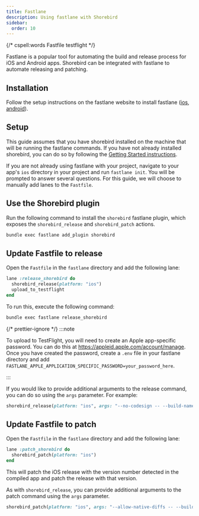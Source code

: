 ```yaml
---
title: Fastlane
description: Using fastlane with Shorebird
sidebar:
  order: 10
---
```


{/* cspell:words Fastfile testflight */}

Fastlane is a popular tool for automating the build and release process for iOS
and Android apps. Shorebird can be integrated with fastlane to automate
releasing and patching.

## Installation

Follow the setup instructions on the fastlane website to install fastlane
([ios](https://docs.fastlane.tools/getting-started/ios/setup/),
[android](https://docs.fastlane.tools/getting-started/android/setup/)).

## Setup

This guide assumes that you have shorebird installed on the machine that will be
running the fastlane commands. If you have not already installed shorebird, you
can do so by following the
[Getting Started instructions](/getting-started/signup-and-install).

If you are not already using fastlane with your project, navigate to your app's
`ios` directory in your project and run `fastlane init`. You will be prompted to
answer several questions. For this guide, we will choose to manually add lanes
to the `Fastfile`.

## Use the Shorebird plugin

Run the following command to install the `shorebird` fastlane plugin, which
exposes the `shorebird_release` and `shorebird_patch` actions.

```bash
bundle exec fastlane add_plugin shorebird
```

## Update Fastfile to release

Open the `Fastfile` in the `fastlane` directory and add the following lane:

```ruby
lane :release_shorebird do
  shorebird_release(platform: "ios")
  upload_to_testflight
end
```

To run this, execute the following command:

```bash
bundle exec fastlane release_shorebird
```

{/* prettier-ignore */}
:::note

To upload to TestFlight, you will need to create an Apple app-specific password.
You can do this at https://appleid.apple.com/account/manage. Once you have
created the password, create a `.env` file in your fastlane directory and add
`FASTLANE_APPLE_APPLICATION_SPECIFIC_PASSWORD=your_password_here`.

:::

If you would like to provide additional arguments to the release command, you
can do so using the `args` parameter. For example:

```ruby
shorebird_release(platform: "ios", args: "--no-codesign -- --build-name=1.0.0")
```

## Update Fastfile to patch

Open the `Fastfile` in the `fastlane` directory and add the following lane:

```ruby
lane :patch_shorebird do
  shorebird_patch(platform: "ios")
end
```

This will patch the iOS release with the version number detected in the compiled
app and patch the release with that version.

As with `shorebird_release`, you can provide additional arguments to the patch
command using the `args` parameter.

```ruby
shorebird_patch(platform: "ios", args: "--allow-native-diffs -- --build-name=1.0.0")
```
